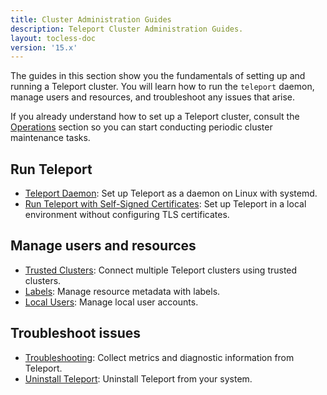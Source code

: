 ```yaml
---
title: Cluster Administration Guides
description: Teleport Cluster Administration Guides.
layout: tocless-doc
version: '15.x'
---
```


The guides in this section show you the fundamentals of setting up and running a
Teleport cluster. You will learn how to run the `teleport` daemon, manage users
and resources, and troubleshoot any issues that arise.

If you already understand how to set up a Teleport cluster, consult the
[Operations](/docs/management/operations) section so you can start conducting periodic
cluster maintenance tasks.

## Run Teleport

- [Teleport Daemon](/docs/management/admin/daemon): Set up Teleport as a daemon on Linux with systemd.
- [Run Teleport with Self-Signed Certificates](/docs/management/admin/self-signed-certs): Set up Teleport in a local
  environment without configuring TLS certificates.

## Manage users and resources

- [Trusted Clusters](/docs/management/admin/trustedclusters): Connect multiple Teleport clusters using trusted clusters.
- [Labels](/docs/management/admin/labels): Manage resource metadata with labels.
- [Local Users](/docs/management/admin/users): Manage local user accounts.

## Troubleshoot issues

- [Troubleshooting](/docs/management/admin/troubleshooting): Collect metrics and diagnostic information from Teleport.
- [Uninstall Teleport](/docs/management/admin/uninstall-teleport): Uninstall Teleport from your system.

